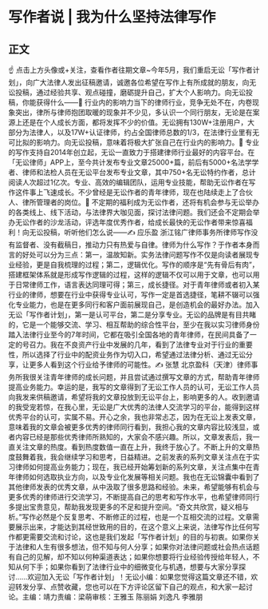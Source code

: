 # 写作者说 | 我为什么坚持法律写作
## 正文
☝ 点击上方头像或+关注，查看作者往期文章~今年5月，我们重启无讼「写作者计划」，向广大法律人发出征稿邀请，诚邀各位希望在写作上有所成就的朋友，向无讼投稿，通过经验共享、观点碰撞，磨砺提升自己，扩大个人影响力。向无讼投稿，你能获得什么——🔹 行业内的影响力当下的律师行业，竞争无处不在，内卷现象突出，律所与律师抱团取暖的现象并不少见，多认识一个同行朋友，无论是在案源上还是在个人成长方面，都将发挥不少的价值。无讼拥有130W+注册用户，大部分为法律人，以及17W+认证律师，约占全国律师总数的1/3，在法律行业里有无可比拟的影响力。向无讼投稿，意味着将极大扩张自己在行业内的影响力。🔹 专业的写作支持自2014年创立起，无讼一直致力于搭建律师行业最好的内容平台。在「无讼律师」APP上，至今共计发布专业文章25000+篇，前后有5000+名法学学者、律师和法检人员在无讼平台发布专业文章，其中750+名无讼特约作者，总计阅读人次超过1亿次。专业、高效的编辑团队，运用专业技能，帮助无讼作者在写作这件事上飞速成长。不少曾经是无讼作者的青年律师，现在也陆续走上了合伙人、律所管理者的岗位。🔹 不定期的福利成为无讼作者，还将有机会参与无讼举办的各类线上、线下活动，与法律界大咖见面，探讨法律问题。我们还会不定期会举办无讼作者的沙龙活动，评选年度优秀作者，给成长最快的无讼作者带来惊喜福利！向无讼投稿，听听他们怎么说——✍ 应乐盈 浙江铭广律师事务所律师写作没有监督者、没有截稿日，推动力只有热爱与自律。律师为什么写作？于作者本身而言的好处可以分为三点：第一，温故知新。实务法律问题写作不仅是向读者展现专业经验，更是自我梳理的过程；第二，逻辑优化。写作的顺序是“先有骨后有肉”，搭建框架体系就是形成写作逻辑的过程，这样的逻辑不仅可以用于文章，也可以用于日常律师工作，语言表达同理可得；第三，成长捷径。对于青年律师或者初入某行业的律师，想要在行业中获得专业认可，写作一定是首选捷径，笔耕不辍可以强化专业能力，也是在更多同行和客户面前展现自己，是创造机会的最好办法。加入无讼「写作者计划」，第一是认可平台，第二是分享专业。无讼的品牌是有目共睹的，它是一个能够交流、学习、相互帮助的综合性平台，至少在我以实习律师身份踏入法律行业至今的7年时间，它都在吸引全国各地的青年律师，在民间具备了一定的号召力。我在不良资产行业中发展的几年，看到了法律专业对于行业的重要性，所以选择了行业中的配资业务作为切入口，希望通过法律分析、通过无讼分享，让更多人看到这个行业给予律师的可能性。✍ 张慧 北京盈科（天津）律师事务所我很关注青年律师的成长问题，并且尝试通过撰写文章的方式，帮助青年律师提高业务能力。幸运的是，我写的文章得到了无讼工作人员的认可，无讼工作人员向我发来供稿邀请，希望将我的文章投放到无讼平台上，影响更多的人。收到邀请的我受宠若惊，在我心里，无讼是广大优秀的法律人交流学习的平台，能得到这样优秀平台的认可，实属不易。开心之余，我也非常忐忑，因为在无讼上发表文章，意味着我的文章会被更多优秀的律师同行看到，我担心我的文章内容比较浅显，或者内容已经是那些优秀律师所熟知的，大家会不感兴趣。所以，文章发表后，我一直关注文章的热度。看到热度数值一直在上升，我终于放心了。不断上升的文章热度鼓舞着我，我会继续学习和思考，日益精进。之前发表的系列文章关注点在于实习律师如何提高业务能力；现在，我已经开始筹划新的系列文章，关注点集中在青年律师如何选取执业方向，以及专业化发展等相关问题。我也在无讼锦囊中看到了其他律师发表的优秀文章，从中汲取了很多思路和经验。未来，希望能够有机会与更多优秀的律师进行交流学习，不断提高自己的思考和写作水平，也希望律师同行多提出宝贵意见，帮助我发现更多的不足和提升空间。“奇文共欣赏，疑义相与析。”写作必然是个反复思考、不断修正的过程，也是一个互相交流的过程。文章需要展示出来，才能达到其经世致用的目的，在这个意义上来说，法律写作比任何写作都更需要交流和讨论，这也是我们发起「写作者计划」的目的与初衷。如果你关于法律和人生有很多想法，但不知与何人分享；如果你对法律问题或社会热点话题有自己的见解，却不知以何种渠道表达；如果你想要将行业经验传授给年轻人，不知从何下手；如果你看到了法律行业中的细微变化与机遇，想要与大家分享探讨……欢迎加入无讼「写作者计划」！无讼小编：如果您觉得这篇文章还不错，欢迎转发分享、点赞收藏，您也可以在下方评论区留下自己的观点，和大家一起讨论。主编：靖力责编：梁萌审核：王雅玉 陈丽娟 刘逸凡 李雅朋